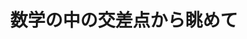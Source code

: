 ﻿---
title: "数学の中の交差点から眺めて"
category: "理学院"
vol: "25"
interviewee: "盛田 健彦 "
url: ""
tags: []
pdf: "25-5.pdf"
career: ""
preface: "ひとくちに数学といってもその中には様々な分野があるが、盛田先生が研究なさっているのはエルゴード理論という分野である。この分野は“数学の中の交差点”と言われたほど、他の様々な分野に関係しているのだという。いったいどのような分野なのだろうか。"
---
